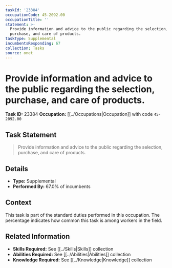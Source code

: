 ```yaml
---
taskId: '23384'
occupationCode: 45-2092.00
occupationTitle: ''
statement: >-
  Provide information and advice to the public regarding the selection,
  purchase, and care of products.
taskType: Supplemental
incumbentsResponding: 67
collection: Tasks
source: onet
---
```

# Provide information and advice to the public regarding the selection, purchase, and care of products.

**Task ID:** 23384
**Occupation:** [[../Occupations|Occupation]] with code `45-2092.00`

## Task Statement

> Provide information and advice to the public regarding the selection, purchase, and care of products.

## Details

- **Type:** Supplemental
- **Performed By:** 67.0% of incumbents

## Context

This task is part of the standard duties performed in this occupation. The percentage indicates how common this task is among workers in the field.

## Related Information

- **Skills Required:** See [[../Skills|Skills]] collection
- **Abilities Required:** See [[../Abilities|Abilities]] collection
- **Knowledge Required:** See [[../Knowledge|Knowledge]] collection
